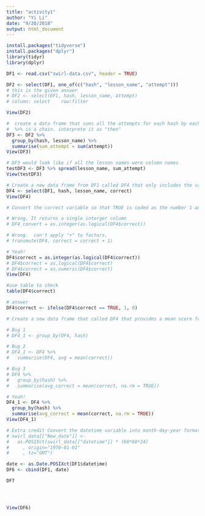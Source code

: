 ```yaml
---
title: "activity1"
author: "Yi Li"
date: "9/20/2018"
output: html_document
---
```


```r
install.packages("tidyverse")
install.packages("dplyr")
library(tidyr)
library(dplyr)

DF1 <- read.csv("swirl-data.csv", header = TRUE)

DF2 <- select(DF1, one_of(c("hash", "lesson_name", "attempt")))
# this is the given answer
# DF2 <- select(DF1, hash, lesson_name, attempt)
# column: select    row:filter

View(DF2)

#  create a data frame that sums all the attempts for each hash by each lesson_name called DF3
#  %>% is a chain. interprete it as "then"
DF3 <- DF2 %>% 
  group_by(hash, lesson_name) %>% 
  summarise(sum_attempt = sum(attempt))
View(DF3)

# DF3 would look like if all the lesson names were column names
testDF3 <- DF3 %>% spread(lesson_name, sum_attempt)
View(testDF3)

# Create a new data frame from DF1 called DF4 that only includes the variables hash and correct
DF4 <- select(DF1, hash, lesson_name, correct)
View(DF4)

# Convert the correct variable so that TRUE is coded as the number 1 and FALSE is coded as 0

# Wrong. It returns a single interger column
# DF4_convert = as.integer(as.logical(DF4$correct))

# Wrong.  can't apply "+" to factors.
# transmute(DF4, correct = correct + 1)

# Yeah!
DF4$correct = as.integer(as.logical(DF4$correct))
# DF4$correct = as.logical(DF4$correct)
# DF4$correct = as.numeric(DF4$correct)
View(DF4)

#use table to check
table(DF4$correct)

# answer
DF4$correct <- ifelse(DF4$correct == TRUE, 1, 0)

# Create a new data frame that called DF4 that provides a mean score for each student

# Bug 1
# DF4_1 <- group_by(DF4, hash)

# Bug 2
# DF4_1 <- DF4 %>% 
#   summarise(DF4, avg = mean(correct))

# Bug 3  
# DF4 %>% 
#   group_by(hash) %>% 
#   summarise(avg_correct = mean(correct, na.rm = TRUE))

# Yeah!
DF4_1 <- DF4 %>% 
  group_by(hash) %>% 
  summarise(avg_correct = mean(correct, na.rm = TRUE))
View(DF4_1)

# Extra credit Convert the datetime variable into month-day-year format and create a new data frame (DF5) that shows the average correct for each day
# swirl_data[["New_date"]] <- 
#   as.POSIXct(swirl_data[["datetime"]] * (60*60*24)
#     , origin="1970-01-01"
#     , tz="GMT")

date <- as.Date.POSIXct(DF1$datetime)
DF6 <- cbind(DF1, date)

DF7




View(DF6)



```

